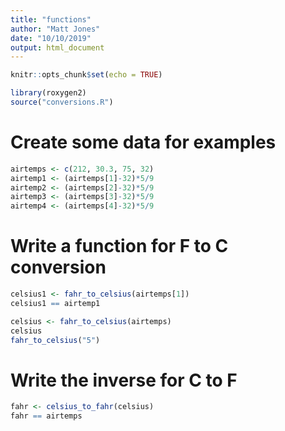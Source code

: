 ```yaml
---
title: "functions"
author: "Matt Jones"
date: "10/10/2019"
output: html_document
---
```


```r
knitr::opts_chunk$set(echo = TRUE)
```

```r
library(roxygen2)
source("conversions.R")
```

# Create some data for examples

```r

airtemps <- c(212, 30.3, 75, 32)
airtemp1 <- (airtemps[1]-32)*5/9
airtemp2 <- (airtemps[2]-32)*5/9
airtemp3 <- (airtemps[3]-32)*5/9
airtemp4 <- (airtemps[4]-32)*5/9
```


# Write a function for F to C conversion

```r

celsius1 <- fahr_to_celsius(airtemps[1])
celsius1 == airtemp1

celsius <- fahr_to_celsius(airtemps)
celsius
fahr_to_celsius("5")
```

# Write the inverse for C to F


```r
fahr <- celsius_to_fahr(celsius)
fahr == airtemps
```

